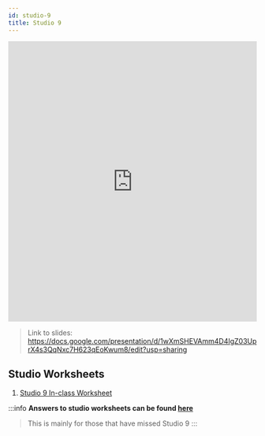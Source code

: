 ```yaml
---
id: studio-9
title: Studio 9
---
```


<iframe src="https://docs.google.com/presentation/d/e/2PACX-1vST30p0p4zZXWuOA9kSyTt3NNwP-54-yYL2NJWVwz5_dXen0QKCH4awj-k3fqJoocBBqcEnMvdn_Ia-/embed?start=false&loop=false&delayms=3000" frameborder="0" width="100%" height="569" allowfullscreen="true" mozallowfullscreen="true" webkitallowfullscreen="true"></iframe>

> Link to slides: https://docs.google.com/presentation/d/1wXmSHEVAmm4D4IgZ03UprX4s3QqNxc7H623qEoKwum8/edit?usp=sharing

## Studio Worksheets

1. [Studio 9 In-class Worksheet](https://drive.google.com/drive/folders/1mrAUMym_ytzvQU5XfPfnZw1hBkudtiDR?usp=sharing)

:::info
**Answers to studio worksheets can be found [here](https://drive.google.com/drive/folders/1mrAUMym_ytzvQU5XfPfnZw1hBkudtiDR?usp=sharing)**

> This is mainly for those that have missed Studio 9
:::
